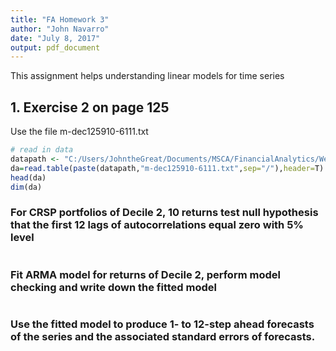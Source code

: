```yaml
---
title: "FA Homework 3"
author: "John Navarro"
date: "July 8, 2017"
output: pdf_document
---
```


This assignment helps understanding linear models for time series

## 1. Exercise 2 on page 125

Use the file m-dec125910-6111.txt
```r
# read in data
datapath <- "C:/Users/JohntheGreat/Documents/MSCA/FinancialAnalytics/Week3_TimeSeries"
da=read.table(paste(datapath,"m-dec125910-6111.txt",sep="/"),header=T)
head(da)
dim(da)
```


### For CRSP portfolios of Decile 2, 10 returns test null hypothesis that the first 12 lags of autocorrelations equal zero with 5% level

```r

```


### Fit ARMA model for returns of Decile 2, perform model checking and write down the fitted model

```r

```


### Use the fitted model to produce 1- to 12-step ahead forecasts of the series and the associated standard errors of forecasts.

```r

```

